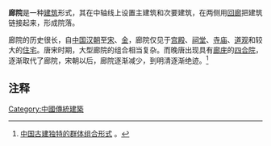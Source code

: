 '''廊院'''是一种[[建筑|建筑]]形式，其在中轴线上设置主建筑和次要建筑，在两侧用[[回廊|回廊]]把建筑链接起来，形成院落。

廊院的历史很长，自[[中国|中国]][[汉朝|汉朝]]至[[宋朝|宋]]、[[金朝|金]]，廊院仅见于[[宫殿|宫殿]]、[[祠堂|祠堂]]、[[寺庙|寺庙]]、[[道观|道观]]和较大的[[住宅|住宅]]。唐宋时期，大型廊院的组合相当复杂。而晚唐出现具有[[廊庑|廊庑]]的[[四合院|四合院]]，逐渐取代了廊院，宋朝以后，廊院逐渐减少，到明清逐渐绝迹。<ref>[http://www.klfcn.com/index.asp?xAction=xReadNews&NewsID=1341 中国古建独特的群体组合形式] {{webarchive|url=https://archive.is/20130426205716/http://www.klfcn.com/index.asp?xAction=xReadNews&NewsID=1341 |date=2013-04-26 }}。</ref>

==注释==
<div class="references-small">
<references />
</div>

[[Category:中國傳統建築|Category:中國傳統建築]]